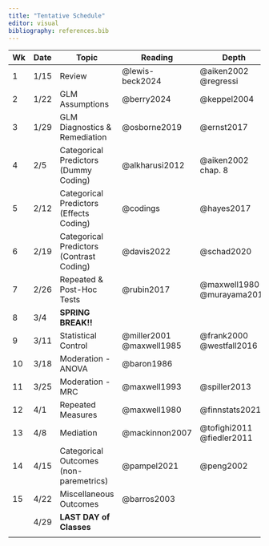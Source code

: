 ```yaml
---
title: "Tentative Schedule"
editor: visual
bibliography: references.bib
---
```


| Wk  | Date | Topic                                    | Reading                  | Depth                      | Notes |
|-----|------|------------------------------------------|--------------------------|----------------------------|-------|
| 1   | 1/15 | Review                                   | @lewis-beck2024          | @aiken2002 @regressi       |       |
| 2   | 1/22 | GLM Assumptions                          | @berry2024               | @keppel2004                |       |
| 3   | 1/29 | GLM Diagnostics & Remediation            | @osborne2019             | @ernst2017                 |       |
| 4   | 2/5  | Categorical Predictors (Dummy Coding)    | @alkharusi2012           | @aiken2002 chap. 8         |       |
| 5   | 2/12 | Categorical Predictors (Effects Coding)  | @codings                 | @hayes2017                 |       |
| 6   | 2/19 | Categorical Predictors (Contrast Coding) | @davis2022               | @schad2020                 |       |
| 7   | 2/26 | Repeated & Post-Hoc Tests                | @rubin2017               | @maxwell1980 @murayama2014 |       |
| 8   | 3/4  | **SPRING BREAK!!**                       |                          |                            |       |
| 9   | 3/11 | Statistical Control                      | @miller2001 @maxwell1985 | @frank2000 @westfall2016   |       |
| 10  | 3/18 | Moderation - ANOVA                       | @baron1986               |                            |       |
| 11  | 3/25 | Moderation - MRC                         | @maxwell1993             | @spiller2013               |       |
| 12  | 4/1  | Repeated Measures                        | @maxwell1980             | @finnstats2021             |       |
| 13  | 4/8  | Mediation                                | @mackinnon2007           | @tofighi2011 @fiedler2011  |       |
| 14  | 4/15 | Categorical Outcomes (non-paremetrics)   | @pampel2021              | @peng2002                  |       |
| 15  | 4/22 | Miscellaneous Outcomes                   | @barros2003              |                            |       |
|     | 4/29 | **LAST DAY of Classes**                  |                          |                            |       |
|     |      |                                          |                          |                            |       |
